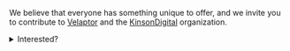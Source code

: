 We believe that everyone has something unique to offer, and we invite you to contribute to [Velaptor](https://github.com/KinsonDigital/Velaptor)
and the [KinsonDigital](https://github.com/KinsonDigital) organization.

<details closed>
<summary>
Interested?
</summary>

1. **Contribute Your Skills**: Whether you're a seasoned developer or just starting, your skills can make a difference. You can contribute by:
    - Picking up [issues](https://github.com/KinsonDigital/Velaptor/issues) and submitting pull requests with code improvements, bug fixes, or new features.
    - Providing feedback, reporting [issues](https://github.com/KinsonDigital/Velaptor/issues/new/choose), or suggesting enhancements through GitHub issues.

2. **Support Us Financially**: If you're in a position to do so, consider supporting us financially. Your contributions can help us cover expenses
like hosting and infrastructure costs, and support the ongoing development and maintenance of all [KinsonDigital](https://github.com/KinsonDigital) projects.  
You can donate or sponsor us on:
    - [GitHub Sponsors](https://github.com/sponsors/KinsonDigital)
    - [Open Collective](https://opencollective.com/kinsondigital)

Remember, every contribution, no matter how small, is valuable and appreciated. By contributing, you're
not just helping us, you're helping the entire community by making game development better and more efficient.
Come, join us on this and be involved in making something amazing together!

</details>
